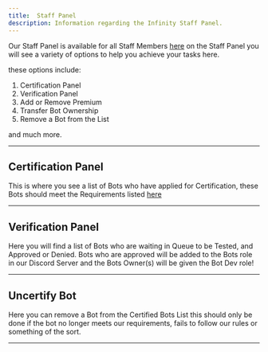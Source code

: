 ```yaml
---
title:  Staff Panel
description: Information regarding the Infinity Staff Panel.
---
```


Our Staff Panel is available for all Staff Members [here](https://infinitybotlist.com/panel)
on the Staff Panel you will see a variety of options to help you achieve your tasks here.

these options include:
1. Certification Panel
2. Verification Panel
3. Add or Remove Premium
4. Transfer Bot Ownership
5. Remove a Bot from the List

and much more.

---

## Certification Panel
This is where you see a list of Bots who have applied
for Certification, these Bots should meet the Requirements
listed [here](https://docs.infinitybotlist.com/programs/certification/)

---

## Verification Panel
Here you will find a list of Bots who are waiting in Queue
to be Tested, and Approved or Denied. Bots who are approved
will be added to the Bots role in our Discord Server and
the Bots Owner(s) will be given the Bot Dev role!

--- 

## Uncertify Bot
Here you can remove a Bot from the Certified Bots List
this should only be done if the bot no longer meets our
requirements, fails to follow our rules or something of the sort.

---


